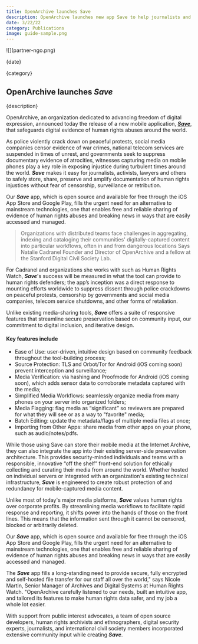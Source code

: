 ```yaml
---
title: OpenArchive launches Save
description: OpenArchive launches new app Save to help journalists and human rights advocates protect and preserve highly sensitive digital media.
date: 3/22/22
category: Publications
image: guide-sample.png
---
```



<ArticleHeaderSection>
![](partner-ngo.png)

{date}

{category}

## OpenArchive launches **_Save_**

{description}

</ArticleHeaderSection>
<ContentSection>

OpenArchive, an organization dedicated to advancing freedom of digital expression, announced today the release of a new mobile application, [**_Save_**](/save), that safeguards digital evidence of human rights abuses around the world.

As police violently crack down on peaceful protests, social media companies censor evidence of war crimes, national telecom services are suspended in times of unrest, and governments seek to suppress documentary evidence of atrocities, witnesses capturing media on mobile phones play a key role in exposing injustice during turbulent times around the world. **_Save_** makes it easy for journalists, activists, lawyers and others to safely store, share, preserve and amplify documentation of human rights injustices without fear of censorship, surveillance or retribution.

Our **_Save_** app, which is open source and available for free through the iOS App Store and Google Play, fills the urgent need for an alternative to mainstream technologies, one that enables free and reliable sharing of evidence of human rights abuses and breaking news in ways that are easily accessed and managed.

> Organizations with distributed teams face challenges in aggregating, indexing and cataloging their communities' digitally-captured content into particular workflows, often in and from dangerous locations
> Says Natalie Cadranel
> Founder and Director of OpenArchive and a fellow at the Stanford Digital Civil Society Lab.

For Cadranel and organizations she works with such as Human Rights Watch, **_Save_**'s success will be measured in what the tool can provide to human rights defenders; the app’s inception was a direct response to mounting efforts worldwide to suppress dissent through police crackdowns on peaceful protests, censorship by governments and social media companies, telecom service shutdowns, and other forms of retaliation.

Unlike existing media-sharing tools, **_Save_** offers a suite of responsive features that streamline secure preservation based on community input, our commitment to digital inclusion, and iterative design.

#### Key features include

- Ease of Use: user-driven, intuitive design based on community feedback throughout the tool-building process;
- Source Protection: TLS and Orbot/Tor for Android (iOS coming soon) prevent interception and surveillance;
- Media Verification: via hashing and Proofmode for Android (iOS coming soon), which adds sensor data to corroborate metadata captured with the media;
- Simplified Media Workflows: seamlessly organize media from many phones on your server into organized folders;
- Media Flagging: flag media as “significant” so reviewers are prepared for what they will see or as a way to "favorite" media;
- Batch Editing: update the metadata/flags of multiple media files at once;
- Importing from Other Apps: share media from other apps on your phone, such as audio/notes/pdfs.

While those using Save can store their mobile media at the Internet Archive, they can also integrate the app into their existing server-side preservation architecture. This provides security-minded individuals and teams with a responsible, innovative “off the shelf” front-end solution for ethically collecting and curating their media from around the world. Whether hosted on individual servers or integrated with an organization's existing technical infrastructure, **_Save_** is engineered to create robust protection of and redundancy for mobile-captured media content.

Unlike most of today's major media platforms, **_Save_** values human rights over corporate profits. By streamlining media workflows to facilitate rapid response and reporting, it shifts power into the hands of those on the front lines. This means that the information sent through it cannot be censored, blocked or arbitrarily deleted.

Our **_Save_** app, which is open source and available for free through the iOS App Store and Google Play, fills the urgent need for an alternative to mainstream technologies, one that enables free and reliable sharing of evidence of human rights abuses and breaking news in ways that are easily accessed and managed.

The **_Save_** app fills a long-standing need to provide secure, fully encrypted and self-hosted file transfer for our staff all over the world," says Nicole Martin, Senior Manager of Archives and Digital Systems at Human Rights Watch. "OpenArchive carefully listened to our needs, built an intuitive app, and tailored its features to make human rights data safer, and my job a whole lot easier.

With support from public interest advocates, a team of open source developers, human rights archivists and ethnographers, digital security experts, journalists, and international civil society members incorporated extensive community input while creating **_Save_**.

</ContentSection>
